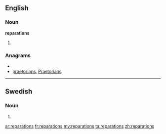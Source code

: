 ==English==

===Noun===
'''reparations'''

# {{plural of|[[reparation]]}}

===Anagrams===
* {{alphagram|aaeinoprrst}}
* [[praetorians#English|praetorians]], [[Praetorians#English|Praetorians]]



----

==Swedish==

===Noun===
{{infl|sv|noun form}}

# {{sv-noun-form-indef-gen|reparation}}

[[ar:reparations]]
[[fr:reparations]]
[[my:reparations]]
[[ta:reparations]]
[[zh:reparations]]